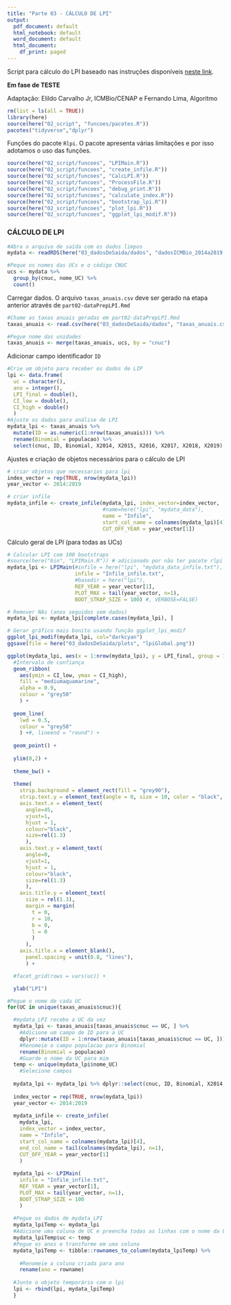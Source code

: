 ```yaml
---
title: "Parte 03 - CÁLCULO DE LPI"
output:
  pdf_document: default
  html_notebook: default
  word_document: default
  html_document:
    df_print: paged
---
```


Script para cálculo do LPI baseado nas instruções disponíveis [neste link](https://github.com/Zoological-Society-of-London/rlpi).

**Em fase de TESTE**

Adaptação: Elildo Carvalho Jr, ICMBio/CENAP e Fernando Lima, Algoritmo

```r
rm(list = ls(all = TRUE))
library(here)
source(here("02_script", "funcoes/pacotes.R"))
pacotes("tidyverse","dplyr")
```

Funções do pacote `Rlpi`. O pacote apresenta várias limitações e por isso adotamos o uso das funções.
```r
source(here("02_script/funcoes", "LPIMain.R"))
source(here("02_script/funcoes", "create_infile.R"))
source(here("02_script/funcoes", "CalcLPI.R"))
source(here("02_script/funcoes", "ProcessFile.R"))
source(here("02_script/funcoes", "debug_print.R"))
source(here("02_script/funcoes", "calculate_index.R"))
source(here("02_script/funcoes", "bootstrap_lpi.R"))
source(here("02_script/funcoes", "plot_lpi.R"))
source(here("02_script/funcoes", "ggplot_lpi_modif.R"))
```

### CÁLCULO DE LPI

```r
#Abra o arquivo de saída com os dados limpos
mydata <- readRDS(here("03_dadosDeSaida/dados", "dadosICMBio_2014a2019.rds"))

#Peque os nomes das UCs e o código CNUC
ucs <- mydata %>%
  group_by(cnuc, nome_UC) %>%
  count()
```

Carregar dados. O arquivo `taxas_anuais.csv` deve ser gerado na etapa anterior através de `part02-dataPrepLPI.Rmd`

```r
#Chame as taxas anuais geradas em part02-dataPrepLPI.Rmd 
taxas_anuais <- read.csv(here("03_dadosDeSaida/dados", "taxas_anuais.csv"))

#Pegue nome das unidades
taxas_anuais <- merge(taxas_anuais, ucs, by = "cnuc")  
```

Adicionar campo identificador `ID`

```r
#Crie um objeto para receber os dados de LIP
lpi <- data.frame(
  uc = character(),
  ano = integer(),
  LPI_final = double(),
  CI_low = double(),
  CI_high = double()
  )
#Ajuste os dados para análise de LPI
mydata_lpi <- taxas_anuais %>%
  mutate(ID = as.numeric(1:nrow(taxas_anuais))) %>%
  rename(Binomial = populacao) %>%
  select(cnuc, ID, Binomial, X2014, X2015, X2016, X2017, X2018, X2019)
```

Ajustes e criação de objetos necessários para o cálculo de LPI
```r
# criar objetos que necessarios para lpi
index_vector = rep(TRUE, nrow(mydata_lpi))
year_vector <- 2014:2019

```

```r
# criar infile
mydata_infile <- create_infile(mydata_lpi, index_vector=index_vector, 
                               #name=here("lpi", "mydata_data"),
                               name = "Infile",
                               start_col_name = colnames(mydata_lpi)[4], end_col_name = tail(colnames(mydata_lpi), n=1),
                               CUT_OFF_YEAR = year_vector[1])
```

Cálculo geral de LPI (para todas as UCs)
```r
# Calcular LPI com 100 bootstraps
#source(here("bin", "LPIMain.R")) # adicionado por não ter pacote rlpi
mydata_lpi <- LPIMain(#infile = here("lpi", "mydata_data_infile.txt"),
                      infile = "Infile_infile.txt",
                      #basedir = here("lpi"),
                      REF_YEAR = year_vector[1],
                      PLOT_MAX = tail(year_vector, n=1),
                      BOOT_STRAP_SIZE = 100) #, VERBOSE=FALSE)

```


```r
# Remover NAs (anos seguidos sem dados)
mydata_lpi <- mydata_lpi[complete.cases(mydata_lpi), ]
```

```r
# Gerar gráfico mais bonito usando função ggplot_lpi_modif
ggplot_lpi_modif(mydata_lpi, col="darkcyan")
ggsave(file = here("03_dadosDeSaida/plots", "lpiGlobal.png"))

ggplot(mydata_lpi, aes(x = 1:nrow(mydata_lpi), y = LPI_final, group = 1)) +
  #Intervalo de confiança
  geom_ribbon(
    aes(ymin = CI_low, ymax = CI_high),
    fill = "mediumaquamarine",
    alpha = 0.9,
    colour = "grey50"
    ) +
  
  geom_line(
    lwd = 0.5,
    colour = "grey50"
    ) +#, lineend = "round") +
  
  geom_point() +
  
  ylim(0,2) +
  
  theme_bw() +
  
  theme(
    strip.background = element_rect(fill = "grey90"),
    strip.text.y = element_text(angle = 0, size = 10, color = "black", face = "bold"),
    axis.text.x = element_text(
      angle=45,
      vjust=1,
      hjust = 1,
      colour="black",
      size=rel(1.3)
      ),
    axis.text.y = element_text(
      angle=0,
      vjust=1,
      hjust = 1,
      colour="black",
      size=rel(1.3)
      ),
    axis.title.y = element_text(
      size = rel(1.3),
      margin = margin(
        t = 0,
        r = 10,
        b = 0,
        l = 0
        )
      ),
    axis.title.x = element_blank(),
      panel.spacing = unit(0.8, "lines"),
      ) +

  #facet_grid(rows = vars(uc)) +

  ylab("LPI")
```


```r
#Pegue o nome de cada UC
for(UC in unique(taxas_anuais$cnuc)){

  #mydata_LPI recebe a UC da vez
  mydata_lpi <- taxas_anuais[taxas_anuais$cnuc == UC, ] %>%
    #Adicione um campo de ID para a UC
    dplyr::mutate(ID = 1:nrow(taxas_anuais[taxas_anuais$cnuc == UC, ])) %>%
    #Renomeie o campo populacao para Binomial
    rename(Binomial = populacao)
    #Guarde o nome da UC para mim
  temp <- unique(mydata_lpi$nome_UC)
    #Selecione campos
  
  mydata_lpi <- mydata_lpi %>% dplyr::select(cnuc, ID, Binomial, X2014, X2015, X2016, X2017, X2018, X2019)
  
  index_vector = rep(TRUE, nrow(mydata_lpi))
  year_vector <- 2014:2019
  
  mydata_infile <- create_infile(
    mydata_lpi,
    index_vector = index_vector,
    name = "Infile",
    start_col_name = colnames(mydata_lpi)[4],
    end_col_name = tail(colnames(mydata_lpi), n=1),
    CUT_OFF_YEAR = year_vector[1]
    )
  
  mydata_lpi <- LPIMain(
    infile = "Infile_infile.txt",
    REF_YEAR = year_vector[1],
    PLOT_MAX = tail(year_vector, n=1),
    BOOT_STRAP_SIZE = 100
    )
  
  #Pegue os dados de mydata_LPI
  mydata_lpiTemp <- mydata_lpi
  #Adicione uma coluna de UC e preencha todas as linhas com o nome da UC
  mydata_lpiTemp$uc <- temp
  #Pegue os anos e transforme em uma coluna
  mydata_lpiTemp <- tibble::rownames_to_column(mydata_lpiTemp) %>%
    
    #Renomeie a coluna criada para ano
    rename(ano = rowname)
  
  #Junte o objeto temporário com o lpi
  lpi <- rbind(lpi, mydata_lpiTemp)
  }
```